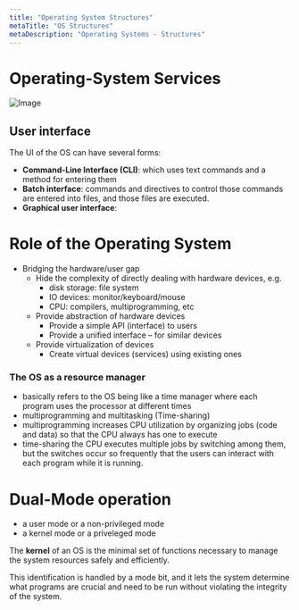 ```yaml
---
title: "Operating System Structures"
metaTitle: "OS Structures"
metaDescription: "Operating Systems - Structures"
---
```


# Operating-System Services

![Image](https://www.cs.uic.edu/~jbell/CourseNotes/OperatingSystems/images/Chapter2/2_01_OS_Services.jpg)

## User interface

The UI of the OS can have several forms:
- **Command-Line Interface (CLI)**: which uses text commands and a method for entering them
- **Batch interface**: commands and directives to control those commands are entered into files, and those files are executed.
- **Graphical user interface**: 































# Role of the Operating System
- Bridging the hardware/user gap
    - Hide the complexity of directly dealing with hardware devices, e.g.
        - disk storage: file system
        - IO devices: monitor/keyboard/mouse
        - CPU: compilers, multiprogramming, etc 
    - Provide abstraction of hardware devices
        - Provide a simple API (interface) to users
        - Provide a unified interface – for similar devices 
    - Provide virtualization of devices
        - Create virtual devices (services) using existing ones

### The OS as a resource manager
- basically refers to the OS being like a time manager where each program uses the processor at different times
- multiprogramming and multitasking (Time-sharing)
- multiprogramming increases CPU utilization by organizing jobs (code and data) so that the CPU always has one to execute
- time-sharing the CPU executes multiple jobs by switching among them, but the switches occur so frequently that the users can interact with each program while it is running.

# Dual-Mode operation
- a user mode or a non-privileged mode
- a kernel mode or a priveleged mode

The **kernel** of an OS is the minimal set of functions necessary to manage the system resources safely and efficiently.

This identification is handled by a mode bit, and it lets the system determine what programs are crucial and need to be run without violating the integrity of the system.
